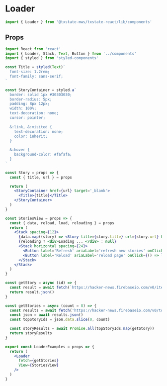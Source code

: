 
<Meta of={LoaderStories} />

# Loader

```jsx
import { Loader } from '@txstate-mws/txstate-react/lib/components'
```

<Stories />

## Props
<ArgTypes of={Loader} />

```jsx
import React from 'react'
import { Loader, Stack, Text, Button } from '../components'
import { styled } from 'styled-components'

const Title = styled(Text)`
  font-size: 1.2rem;
  font-family: sans-serif;
`

const StoryContainer = styled.a`
  border: solid 1px #30303030;
  border-radius: 5px;
  padding: 8px 12px;
  width: 100%;
  text-decoration: none;
  cursor: pointer;
  
  &:link, &:visited {
    text-decoration: none;
    color: inherit;
  }

  &:hover {
    background-color: #fafafa;
  }
`

const Story = props => {
  const { title, url } = props

  return (
    <StoryContainer href={url} target='_blank'>
      <Title>{title}</Title>
    </StoryContainer>
  )
}

const StoriesView = props => {
  const { data, reload, load, reloading } = props
  return (
    <Stack spacing={12}>
      {data.map((story) => <Story title={story.title} url={story.url} key={story.id} />)}
      {reloading ? <div>Loading ... </div> : null}
      <Stack horizontal spacing={24}>
        <Button label='Refresh' ariaLabel='refresh new stories' onClick={() => reload()} />
        <Button label='Reload' ariaLabel='reload page' onClick={() => load()} />
      </Stack>
    </Stack>
  )
}

const getStory = async (id) => {
  const result = await fetch(`https://hacker-news.firebaseio.com/v0/item/${id}.json`)
  return result.json()
}

const getStories = async (count = 8) => {
  const results = await fetch('https://hacker-news.firebaseio.com/v0/topstories.json')
  const json = await results.json()
  const topStoryIds = json.data.slice(0, count)

  const storyResults = await Promise.all(topStoryIds.map(getStory))
  return storyResults
}

export const LoaderExamples = props => {
  return (
    <Loader
      fetch={getStories}
      View={StoriesView}
    />
  )
}
```

